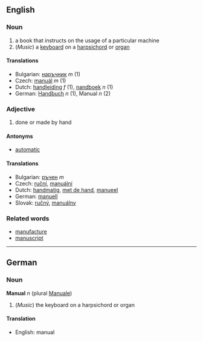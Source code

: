 ==English==

===Noun===

# a book that instructs on the usage of a particular machine
# (''Music'') a [[keyboard]] on a [[harpsichord]] or [[organ]]

====Translations====

*Bulgarian: [[наръчник]] ''m'' (1)
*Czech: [[manuál]] ''m'' (1)
*Dutch: [[handleiding]] ''f'' (1), [[nandboek]] ''n'' (1)
*German: [[Handbuch]] ''n'' (1), Manual ''n'' (2)

===Adjective===

# done or made by hand

====Antonyms====

*[[automatic]]

====Translations====

*Bulgarian: [[ръчен]] ''m''
*Czech:  [[ruční]], [[manuální]]
*Dutch: [[handmatig]], [[met de hand]], [[manueel]]
*German: [[manuell]]
*Slovak:  [[ručný]], [[manuálny]]

===Related words===

*[[manufacture]]
*[[manuscript]]

----
==German==
===Noun===
'''Manual''' ''n'' (plural [[Manuale]])

# (''Music'') the keyboard on a harpsichord or organ

====Translation====
*English: manual